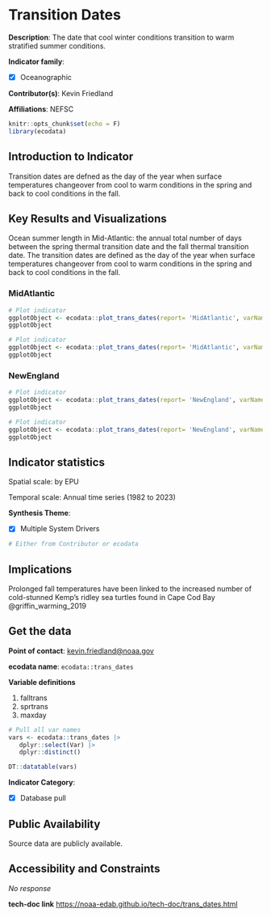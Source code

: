 # Transition Dates {#trans_dates}

**Description**: The date that cool winter conditions transition to warm stratified summer conditions.

**Indicator family**: 

- [X] Oceanographic


**Contributor(s)**: Kevin Friedland

**Affiliations**: NEFSC

```{r echo=FALSE}
knitr::opts_chunk$set(echo = F)
library(ecodata)
```
## Introduction to Indicator
Transition dates are defned as the day of the year when surface temperatures changeover from cool to warm conditions in the spring and back to cool conditions in the fall.

## Key Results and Visualizations
Ocean summer length in Mid-Atlantic: the annual total number of days between the spring thermal transition date and the fall thermal transition date. The transition dates are defined as the day of the year when surface temperatures changeover from cool to warm conditions in the spring and back to cool conditions in the fall.

### MidAtlantic

```{r plot_trans_datesMidAtlantictiming}
# Plot indicator
ggplotObject <- ecodata::plot_trans_dates(report= 'MidAtlantic', varName= 'timing',n=10)
ggplotObject
```

```{r plot_trans_datesMidAtlanticlength}
# Plot indicator
ggplotObject <- ecodata::plot_trans_dates(report= 'MidAtlantic', varName= 'length',n=10)
ggplotObject
```

### NewEngland

```{r plot_trans_datesNewEnglandtiming}
# Plot indicator
ggplotObject <- ecodata::plot_trans_dates(report= 'NewEngland', varName= 'timing',n=10)
ggplotObject
```

```{r plot_trans_datesNewEnglandlength}
# Plot indicator
ggplotObject <- ecodata::plot_trans_dates(report= 'NewEngland', varName= 'length',n=10)
ggplotObject
```


## Indicator statistics 
Spatial scale: by EPU

Temporal scale: Annual time series (1982 to 2023)

**Synthesis Theme**:

- [X] Multiple System Drivers


```{r autostats_trans_dates}
# Either from Contributor or ecodata
```

## Implications
Prolonged fall temperatures have been linked to the increased number of cold-stunned Kemp’s ridley sea turtles found in Cape Cod Bay @griffin_warming_2019

## Get the data

**Point of contact**: [kevin.friedland@noaa.gov](mailto:kevin.friedland@noaa.gov){.email}

**ecodata name**: `ecodata::trans_dates`

**Variable definitions**

1. falltrans 2. sprtrans 3. maxday

```{r vars_trans_dates}
# Pull all var names
vars <- ecodata::trans_dates |>
   dplyr::select(Var) |>
   dplyr::distinct()

DT::datatable(vars)
```
**Indicator Category**:

- [X] Database pull


## Public Availability

Source data are publicly available.

## Accessibility and Constraints

_No response_

**tech-doc link**
<https://noaa-edab.github.io/tech-doc/trans_dates.html>

